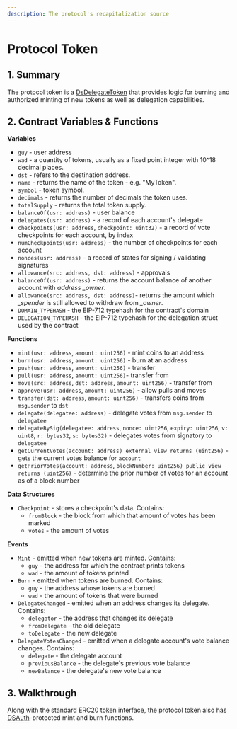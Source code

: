 ```yaml
---
description: The protocol's recapitalization source
---
```


# Protocol Token

## 1. Summary <a id="1-introduction-summary"></a>

The protocol token is a [DsDelegateToken](https://github.com/reflexer-labs/ds-token/blob/master/src/delegate.sol) that provides logic for burning and authorized minting of new tokens as well as delegation capabilities.

## 2. Contract Variables & Functions <a id="2-contract-details"></a>

**Variables**

* `guy` - user address
* `wad` - a quantity of tokens, usually as a fixed point integer with 10^18 decimal places.
* `dst` - refers to the destination address.
* `name` - returns the name of the token - e.g. "MyToken".
* `symbol` - token symbol.
* `decimals` - returns the number of decimals the token uses.
* `totalSupply` - returns the total token supply.
* `balanceOf(usr: address)` - user balance
* `delegates(usr: address)` - a record of each account's delegate
* `checkpoints(usr: address`, `checkpoint: uint32)` - a record of vote checkpoints for each account, by index
* `numCheckpoints(usr: address)` - the number of checkpoints for each account
* `nonces(usr: address)` - a record of states for signing / validating signatures
* `allowance(src: address, dst: address)` - approvals
* `balanceOf(usr: address)` - returns the account balance of another account with _address \_owner_.
* `allowance(src: address, dst: address)`- returns the amount which _\_spender_ is still allowed to withdraw from _\_owner_.
* `DOMAIN_TYPEHASH` - the EIP-712 typehash for the contract's domain
* `DELEGATION_TYPEHASH` - the EIP-712 typehash for the delegation struct used by the contract

**Functions**

* `mint(usr: address`, `amount: uint256)` - mint coins to an address
* `burn(usr: address`, `amount: uint256)` - burn at an address
* `push(usr: address`, `amount: uint256)` - transfer
* `pull(usr: address`, `amount: uint256)`- transfer from
* `move(src: address`, `dst: address`, `amount: uint256)` - transfer from
* `approve(usr: address`, `amount: uint256)` - allow pulls and moves
* `transfer(dst: address`, `amount: uint256)` - transfers coins from `msg.sender` to `dst`
* `delegate(delegatee: address)` - delegate votes from `msg.sender` to `delegatee`
* `delegateBySig(delegatee: address`, `nonce: uint256`, `expiry: uint256`, `v: uint8`, `r: bytes32`, `s: bytes32)` - delegates votes from signatory to `delegatee`
* `getCurrentVotes(account: address) external view returns (uint256)` - gets the current votes balance for `account`
* `getPriorVotes(account: address`, `blockNumber: uint256) public view returns (uint256)` - determine the prior number of votes for an account as of a block number

**Data Structures**

* `Checkpoint` - stores a checkpoint's data. Contains:
  * `fromBlock` - the block from which that amount of votes has been marked
  * `votes` - the amount of votes

**Events**

* `Mint` - emitted when new tokens are minted. Contains:
  * `guy` - the address for which the contract prints tokens
  * `wad` - the amount of tokens printed
* `Burn` - emitted when tokens are burned. Contains:
  * `guy` - the address whose tokens are burned
  * `wad` - the amount of tokens that were burned
* `DelegateChanged` - emitted when an address changes its delegate. Contains:
  * `delegator` - the address that changes its delegate
  * `fromDelegate` - the old delegate
  * `toDelegate` - the new delegate
* `DelegateVotesChanged` - emitted when a delegate account's vote balance changes. Contains:
  * `delegate` - the delegate account
  * `previousBalance` - the delegate's previous vote balance
  * `newBalance` - the delegate's new vote balance

## 3. Walkthrough <a id="3-key-mechanisms-and-concepts"></a>

Along with the standard ERC20 token interface, the protocol token also has [DSAuth](https://github.com/reflexer-labs/ds-auth)-protected mint and burn functions.

